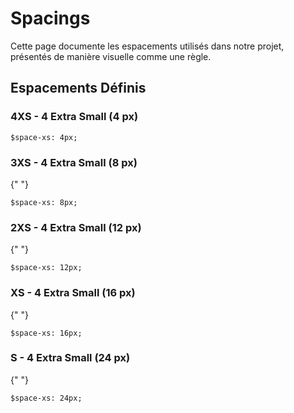 
<Meta title="Foundations/Spacings" />

# Spacings

Cette page documente les espacements utilisés dans notre projet, présentés de manière visuelle comme une règle.

## Espacements Définis

<div style={{ display: 'flex', flexDirection: 'column', alignItems: 'flex-start' }}>
  
  ### 4XS - 4 Extra Small (4 px)
  <div style={{ width: '4px', height: '20px', backgroundColor: 'lightblue', marginBottom: '5px' }}></div>
  <p><code>$space-xs: 4px;</code></p>

### 3XS - 4 Extra Small (8 px)

{" "}

<div
  style={{
    width: "8px",
    height: "20px",
    backgroundColor: "lightgreen",
    marginBottom: "5px",
  }}
></div>
<p>
  <code>$space-xs: 8px;</code>
</p>

### 2XS - 4 Extra Small (12 px)

{" "}

<div
  style={{
    width: "12px",
    height: "20px",
    backgroundColor: "lightpink",
    marginBottom: "5px",
  }}
></div>
<p>
  <code>$space-xs: 12px;</code>
</p>

### XS - 4 Extra Small (16 px)

{" "}

<div
  style={{
    width: "16px",
    height: "20px",
    backgroundColor: "lightyellow",
    marginBottom: "5px",
  }}
></div>
<p>
  <code>$space-xs: 16px;</code>
</p>

### S - 4 Extra Small (24 px)

{" "}

<div
  style={{
    width: "24px",
    height: "20px",
    backgroundColor: "lightcoral",
    marginBottom: "5px",
  }}
></div>
<p>
  <code>$space-xs: 24px;</code>
</p>

</div>

